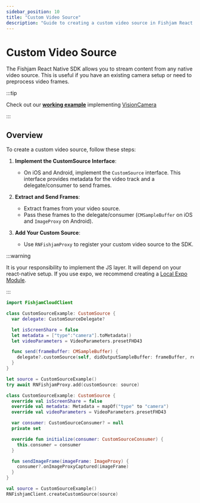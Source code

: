 ```yaml
---
sidebar_position: 10
title: "Custom Video Source"
description: "Guide to creating a custom video source in Fishjam React Native SDK"
---
```



# Custom Video Source

The Fishjam React Native SDK allows you to stream content from any native video source. This is useful if you have an existing camera setup or need to preprocess video frames.

:::tip

Check out our [**working example**](https://github.com/fishjam-cloud/mobile-client-sdk/tree/3473afd51ff3a4dc5849463d1ff8a4028e428739/examples/vision-camera) implementing [VisionCamera](https://github.com/mrousavy/react-native-vision-camera)

:::

## Overview

To create a custom video source, follow these steps:

1. **Implement the CustomSource Interface**:

   - On iOS and Android, implement the `CustomSource` interface. This interface provides metadata for the video track and a delegate/consumer to send frames.

2. **Extract and Send Frames**:

   - Extract frames from your video source.
   - Pass these frames to the delegate/consumer (`CMSampleBuffer` on iOS and `ImageProxy` on Android).

3. **Add Your Custom Source**:
   - Use `RNFishjamProxy` to register your custom video source to the SDK.

:::warning

It is your responsibility to implement the JS layer. It will depend on your react-native setup. If you use expo, we recommend creating a [Local Expo Module](https://docs.expo.dev/modules/get-started/).

:::

<Tabs groupId="os-type">

  <TabItem value="ios" label="iOS Example">

```swift
import FishjamCloudClient

class CustomSourceExample: CustomSource {
  var delegate: CustomSourceDelegate?

  let isScreenShare = false
  let metadata = ["type":"camera"].toMetadata()
  let videoParameters = VideoParameters.presetFHD43

  func send(frameBuffer: CMSampleBuffer) {
    delegate?.customSource(self, didOutputSampleBuffer: frameBuffer, rotation: .ninety)
  }
}
```

```swift
let source = CustomSourceExample()
try await RNFishjamProxy.add(customSource: source)
```

  </TabItem>
  <TabItem value="android" label="Android Example">

```kotlin
class CustomSourceExample: CustomSource {
  override val isScreenShare = false
  override val metadata: Metadata = mapOf("type" to "camera")
  override val videoParameters = VideoParameters.presetFHD43

  var consumer: CustomSourceConsumer? = null
  private set

  override fun initialize(consumer: CustomSourceConsumer) {
    this.consumer = consumer
  }

  fun sendImageFrame(imageFrame: ImageProxy) {
    consumer?.onImageProxyCaptured(imageFrame)
  }
}
```

```kotlin
val source = CustomSourceExample()
RNFishjamClient.createCustomSource(source)
```

  </TabItem>
</Tabs>
